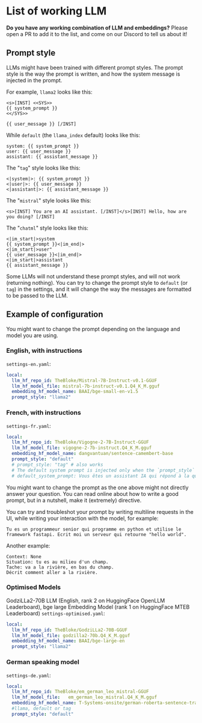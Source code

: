 # List of working LLM

**Do you have any working combination of LLM and embeddings?**
Please open a PR to add it to the list, and come on our Discord to tell us about it!

## Prompt style

LLMs might have been trained with different prompt styles.
The prompt style is the way the prompt is written, and how the system message is injected in the prompt.

For example, `llama2` looks like this:
```text
<s>[INST] <<SYS>>
{{ system_prompt }}
<</SYS>>

{{ user_message }} [/INST]
```

While `default` (the `llama_index` default) looks like this:
```text
system: {{ system_prompt }}
user: {{ user_message }}
assistant: {{ assistant_message }}
```

The "`tag`" style looks like this:

```text
<|system|>: {{ system_prompt }}
<|user|>: {{ user_message }}
<|assistant|>: {{ assistant_message }}
```

The "`mistral`" style looks like this: 

```text 
<s>[INST] You are an AI assistant. [/INST]</s>[INST] Hello, how are you doing? [/INST]
```

The "`chatml`" style looks like this: 
```text
<|im_start|>system
{{ system_prompt }}<|im_end|>
<|im_start|>user"
{{ user_message }}<|im_end|>
<|im_start|>assistant
{{ assistant_message }}
```

Some LLMs will not understand these prompt styles, and will not work (returning nothing).
You can try to change the prompt style to `default` (or `tag`) in the settings, and it will
change the way the messages are formatted to be passed to the LLM.

## Example of configuration

You might want to change the prompt depending on the language and model you are using.

### English, with instructions

`settings-en.yaml`:
```yml
local:
  llm_hf_repo_id: TheBloke/Mistral-7B-Instruct-v0.1-GGUF
  llm_hf_model_file: mistral-7b-instruct-v0.1.Q4_K_M.gguf
  embedding_hf_model_name: BAAI/bge-small-en-v1.5
  prompt_style: "llama2"
```

### French, with instructions

`settings-fr.yaml`:
```yml
local:
  llm_hf_repo_id: TheBloke/Vigogne-2-7B-Instruct-GGUF
  llm_hf_model_file: vigogne-2-7b-instruct.Q4_K_M.gguf
  embedding_hf_model_name: dangvantuan/sentence-camembert-base
  prompt_style: "default"
  # prompt_style: "tag" # also works
  # The default system prompt is injected only when the `prompt_style` != default, and there are no system message in the discussion
  # default_system_prompt: Vous êtes un assistant IA qui répond à la question posée à la fin en utilisant le contexte suivant. Si vous ne connaissez pas la réponse, dites simplement que vous ne savez pas, n'essayez pas d'inventer une réponse. Veuillez répondre exclusivement en français.
```

You might want to change the prompt as the one above might not directly answer your question.
You can read online about how to write a good prompt, but in a nutshell, make it (extremely) directive.

You can try and troubleshot your prompt by writing multiline requests in the UI, while
writing your interaction with the model, for example:

```text
Tu es un programmeur senior qui programme en python et utilise le framework fastapi. Ecrit moi un serveur qui retourne "hello world".
```

Another example:
```text
Context: None
Situation: tu es au milieu d'un champ.
Tache: va a la rivière, en bas du champ.
Décrit comment aller a la rivière.
```

### Optimised Models
GodziLLa2-70B LLM (English, rank 2 on HuggingFace OpenLLM Leaderboard), bge large Embedding Model (rank 1 on HuggingFace MTEB Leaderboard)
`settings-optimised.yaml`:
```yml
local:
  llm_hf_repo_id: TheBloke/GodziLLa2-70B-GGUF
  llm_hf_model_file: godzilla2-70b.Q4_K_M.gguf
  embedding_hf_model_name: BAAI/bge-large-en
  prompt_style: "llama2"
```
### German speaking model
`settings-de.yaml`:
```yml
local:
  llm_hf_repo_id: TheBloke/em_german_leo_mistral-GGUF
  llm_hf_model_file:   em_german_leo_mistral.Q4_K_M.gguf
  embedding_hf_model_name: T-Systems-onsite/german-roberta-sentence-transformer-v2
  #llama, default or tag
  prompt_style: "default"
```
